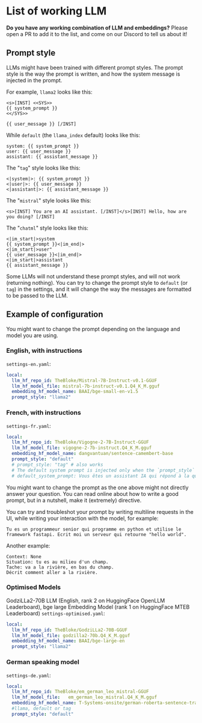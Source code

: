 # List of working LLM

**Do you have any working combination of LLM and embeddings?**
Please open a PR to add it to the list, and come on our Discord to tell us about it!

## Prompt style

LLMs might have been trained with different prompt styles.
The prompt style is the way the prompt is written, and how the system message is injected in the prompt.

For example, `llama2` looks like this:
```text
<s>[INST] <<SYS>>
{{ system_prompt }}
<</SYS>>

{{ user_message }} [/INST]
```

While `default` (the `llama_index` default) looks like this:
```text
system: {{ system_prompt }}
user: {{ user_message }}
assistant: {{ assistant_message }}
```

The "`tag`" style looks like this:

```text
<|system|>: {{ system_prompt }}
<|user|>: {{ user_message }}
<|assistant|>: {{ assistant_message }}
```

The "`mistral`" style looks like this: 

```text 
<s>[INST] You are an AI assistant. [/INST]</s>[INST] Hello, how are you doing? [/INST]
```

The "`chatml`" style looks like this: 
```text
<|im_start|>system
{{ system_prompt }}<|im_end|>
<|im_start|>user"
{{ user_message }}<|im_end|>
<|im_start|>assistant
{{ assistant_message }}
```

Some LLMs will not understand these prompt styles, and will not work (returning nothing).
You can try to change the prompt style to `default` (or `tag`) in the settings, and it will
change the way the messages are formatted to be passed to the LLM.

## Example of configuration

You might want to change the prompt depending on the language and model you are using.

### English, with instructions

`settings-en.yaml`:
```yml
local:
  llm_hf_repo_id: TheBloke/Mistral-7B-Instruct-v0.1-GGUF
  llm_hf_model_file: mistral-7b-instruct-v0.1.Q4_K_M.gguf
  embedding_hf_model_name: BAAI/bge-small-en-v1.5
  prompt_style: "llama2"
```

### French, with instructions

`settings-fr.yaml`:
```yml
local:
  llm_hf_repo_id: TheBloke/Vigogne-2-7B-Instruct-GGUF
  llm_hf_model_file: vigogne-2-7b-instruct.Q4_K_M.gguf
  embedding_hf_model_name: dangvantuan/sentence-camembert-base
  prompt_style: "default"
  # prompt_style: "tag" # also works
  # The default system prompt is injected only when the `prompt_style` != default, and there are no system message in the discussion
  # default_system_prompt: Vous êtes un assistant IA qui répond à la question posée à la fin en utilisant le contexte suivant. Si vous ne connaissez pas la réponse, dites simplement que vous ne savez pas, n'essayez pas d'inventer une réponse. Veuillez répondre exclusivement en français.
```

You might want to change the prompt as the one above might not directly answer your question.
You can read online about how to write a good prompt, but in a nutshell, make it (extremely) directive.

You can try and troubleshot your prompt by writing multiline requests in the UI, while
writing your interaction with the model, for example:

```text
Tu es un programmeur senior qui programme en python et utilise le framework fastapi. Ecrit moi un serveur qui retourne "hello world".
```

Another example:
```text
Context: None
Situation: tu es au milieu d'un champ.
Tache: va a la rivière, en bas du champ.
Décrit comment aller a la rivière.
```

### Optimised Models
GodziLLa2-70B LLM (English, rank 2 on HuggingFace OpenLLM Leaderboard), bge large Embedding Model (rank 1 on HuggingFace MTEB Leaderboard)
`settings-optimised.yaml`:
```yml
local:
  llm_hf_repo_id: TheBloke/GodziLLa2-70B-GGUF
  llm_hf_model_file: godzilla2-70b.Q4_K_M.gguf
  embedding_hf_model_name: BAAI/bge-large-en
  prompt_style: "llama2"
```
### German speaking model
`settings-de.yaml`:
```yml
local:
  llm_hf_repo_id: TheBloke/em_german_leo_mistral-GGUF
  llm_hf_model_file:   em_german_leo_mistral.Q4_K_M.gguf
  embedding_hf_model_name: T-Systems-onsite/german-roberta-sentence-transformer-v2
  #llama, default or tag
  prompt_style: "default"
```
